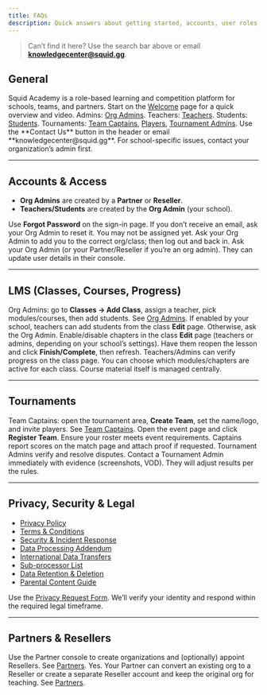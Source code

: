 ```yaml
---
title: FAQs
description: Quick answers about getting started, accounts, user roles, tournaments, and policies.
---
```


> Can’t find it here? Use the search bar above or email **knowledgecenter@squid.gg**.

## General
<AccordionGroup>
  <Accordion title="What is Squid Academy?">
    Squid Academy is a role-based learning and competition platform for schools, teams, and partners.
    Start on the <a href="/introduction/welcome">Welcome</a> page for a quick overview and video.
  </Accordion>

  <Accordion title="Where should I start?">
    Admins: <a href="/user-guides/org-admins">Org Admins</a>. Teachers: <a href="/user-guides/teachers">Teachers</a>.
    Students: <a href="/user-guides/students">Students</a>. Tournaments:
    <a href="/user-guides/team-captains"> Team Captains</a>,
    <a href="/user-guides/players"> Players</a>,
    <a href="/user-guides/tournament-admins"> Tournament Admins</a>.
  </Accordion>

  <Accordion title="How do I contact support?">
    Use the **Contact Us** button in the header or email **knowledgecenter@squid.gg**.
    For school-specific issues, contact your organization’s admin first.
  </Accordion>
</AccordionGroup>

---

## Accounts & Access
<AccordionGroup>
  <Accordion title="Who creates my account?">
    <ul>
      <li><strong>Org Admins</strong> are created by a <strong>Partner</strong> or <strong>Reseller</strong>.</li>
      <li><strong>Teachers/Students</strong> are created by the <strong>Org Admin</strong> (your school).</li>
    </ul>
  </Accordion>

  <Accordion title="I forgot my password—what do I do?">
    Use <strong>Forgot Password</strong> on the sign-in page. If you don’t receive an email, ask your Org Admin to reset it.
  </Accordion>

  <Accordion title="I can’t see my organization or classes.">
    You may not be assigned yet. Ask your Org Admin to add you to the correct org/class; then log out and back in.
  </Accordion>

  <Accordion title="Can I change my email?">
    Ask your Org Admin (or your Partner/Reseller if you’re an org admin). They can update user details in their console.
  </Accordion>
</AccordionGroup>

---

## LMS (Classes, Courses, Progress)
<AccordionGroup>
  <Accordion title="How do we create classes and add people?">
    Org Admins: go to <strong>Classes → Add Class</strong>, assign a teacher, pick modules/courses, then add students.
    See <a href="/user-guides/org-admins">Org Admins</a>.
  </Accordion>

  <Accordion title="Can teachers add students to a class?">
    If enabled by your school, teachers can add students from the class <strong>Edit</strong> page. Otherwise, ask the Org Admin.
  </Accordion>

  <Accordion title="How do we control lesson pacing?">
    Enable/disable chapters in the class <strong>Edit</strong> page (teachers or admins, depending on your school’s settings).
  </Accordion>

  <Accordion title="A student finished a lesson but it didn’t “complete.”">
    Have them reopen the lesson and click <strong>Finish/Complete</strong>, then refresh. Teachers/Admins can verify progress on the class page.
  </Accordion>

  <Accordion title="Can we change course content?">
    You can choose which modules/chapters are active for each class. Course material itself is managed centrally.
  </Accordion>
</AccordionGroup>

---

## Tournaments
<AccordionGroup>
  <Accordion title="How do I create a team?">
    Team Captains: open the tournament area, <strong>Create Team</strong>, set the name/logo, and invite players.
    See <a href="/user-guides/team-captains">Team Captains</a>.
  </Accordion>

  <Accordion title="How do we register for an event?">
    Open the event page and click <strong>Register Team</strong>. Ensure your roster meets event requirements.
  </Accordion>

  <Accordion title="Who reports scores?">
    Captains report scores on the match page and attach proof if requested. Tournament Admins verify and resolve disputes.
  </Accordion>

  <Accordion title="A wrong score was reported—what now?">
    Contact a Tournament Admin immediately with evidence (screenshots, VOD). They will adjust results per the rules.
  </Accordion>
</AccordionGroup>

---

## Privacy, Security & Legal
<AccordionGroup>
  <Accordion title="Where can I read your policies?">
    <ul>
      <li><a href="/platform/privacy-policy">Privacy Policy</a></li>
      <li><a href="/platform/terms-and-conditions">Terms &amp; Conditions</a></li>
      <li><a href="/platform/security-incident-response">Security &amp; Incident Response</a></li>
      <li><a href="/platform/data-processing-addendum">Data Processing Addendum</a></li>
      <li><a href="/platform/intl-data-transfers">International Data Transfers</a></li>
      <li><a href="/platform/sub-processor-list">Sub-processor List</a></li>
      <li><a href="/platform/data-retention-deletion">Data Retention &amp; Deletion</a></li>
      <li><a href="/platform/parental-content-guide">Parental Content Guide</a></li>
    </ul>
  </Accordion>

  <Accordion title="How do I make a privacy request (access, deletion, correction, export)?">
    Use the <a href="/platform/privacy-request-form">Privacy Request Form</a>. We’ll verify your identity and respond within the required legal timeframe.
  </Accordion>
</AccordionGroup>

---

## Partners & Resellers
<AccordionGroup>
  <Accordion title="We’re a Partner—how do we onboard schools or Resellers?">
    Use the Partner console to create organizations and (optionally) appoint Resellers.
    See <a href="/user-guides/partners">Partners</a>.
  </Accordion>

  <Accordion title="Can an existing organization become a Reseller?">
    Yes. Your Partner can convert an existing org to a Reseller or create a separate Reseller account and keep the original org for teaching.
    See <a href="/user-guides/partners">Partners</a>.
  </Accordion>
</AccordionGroup>